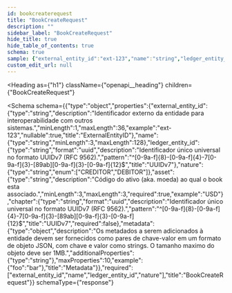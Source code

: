 ```yaml
---
id: bookcreaterequest
title: "BookCreateRequest"
description: ""
sidebar_label: "BookCreateRequest"
hide_title: true
hide_table_of_contents: true
schema: true
sample: {"external_entity_id":"ext-123","name":"string","ledger_entity_id":"3fa85f64-5717-4562-b3fc-2c963f66afa6","nature":"CREDITOR","asset":"USD","chapter":"3fa85f64-5717-4562-b3fc-2c963f66afa6","metadata":{"foo":"bar"}}
custom_edit_url: null
---
```


<!-- DO NOT EDIT THIS FILE DIRECTLY! -->
<!-- IT IS AUTOMATICALLY GENERATED FROM THE YAML FILES IN THE OAS FOLDER -->
<!-- These files are automatically generated by npm `run apidocs` scripts. -->
<!-- Any manual changes will be lost on the next automatic generation. -->
<!-- To modify the documentation or the OpenAPI specification, edit the appropriate source files in the `oas` folder. -->


<Heading
  as={"h1"}
  className={"openapi__heading"}
  children={"BookCreateRequest"}
>
</Heading>





<Schema
  schema={{"type":"object","properties":{"external_entity_id":{"type":"string","description":"Identificador externo da entidade para interoperabilidade com outros sistemas.","minLength":1,"maxLength":36,"example":"ext-123","nullable":true,"title":"ExternalEntityID"},"name":{"type":"string","minLength":3,"maxLength":128},"ledger_entity_id":{"type":"string","format":"uuid","description":"Identificador único universal no formato UUIDv7 (RFC 9562).","pattern":"^[0-9a-f]{8}-[0-9a-f]{4}-7[0-9a-f]{3}-[89ab][0-9a-f]{3}-[0-9a-f]{12}$","title":"UUIDv7"},"nature":{"type":"string","enum":["CREDITOR","DEBITOR"]},"asset":{"type":"string","description":"Código do ativo (aka. moeda) ao qual o book esta associado.","minLength":3,"maxLength":3,"required":true,"example":"USD"},"chapter":{"type":"string","format":"uuid","description":"Identificador único universal no formato UUIDv7 (RFC 9562).","pattern":"^[0-9a-f]{8}-[0-9a-f]{4}-7[0-9a-f]{3}-[89ab][0-9a-f]{3}-[0-9a-f]{12}$","title":"UUIDv7","required":false},"metadata":{"type":"object","description":"Os metadados a serem adicionados à entidade devem ser fornecidos como pares de chave-valor em um formato de objeto JSON, com chave e valor como strings. O tamanho maximo do objeto deve ser 1MB.","additionalProperties":{"type":"string"},"maxProperties":10,"example":{"foo":"bar"},"title":"Metadata"}},"required":["external_entity_id","name","ledger_entity_id","nature"],"title":"BookCreateRequest"}}
  schemaType={"response"}
>
  
</Schema>
